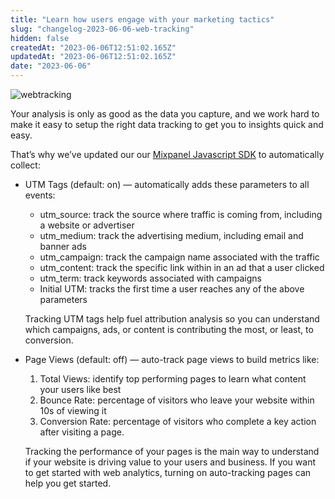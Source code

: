 ```yaml
---
title: "Learn how users engage with your marketing tactics"
slug: "changelog-2023-06-06-web-tracking"
hidden: false
createdAt: "2023-06-06T12:51:02.165Z"
updatedAt: "2023-06-06T12:51:02.165Z"
date: "2023-06-06"
---
```

![webtracking](https://github.com/mixpanel/docs/assets/130083255/799423bf-aeec-431d-bbe1-08ad9e6ac9d9)

Your analysis is only as good as the data you capture, and we work hard to make it easy to setup the right data tracking to get you to insights quick and easy.

That’s why we’ve updated our our [Mixpanel Javascript SDK](/docs/tracking/reference/javascript) to automatically collect:

- UTM Tags (default: on) — automatically adds these parameters to all events:
    - utm_source: track the source where traffic is coming from, including a website or advertiser
    - utm_medium: track the advertising medium, including email and banner ads
    - utm_campaign: track the campaign name associated with the traffic
    - utm_content: track the specific link within in an ad that a user clicked
    - utm_term: track keywords associated with campaigns
    - Initial UTM: tracks the first time a user reaches any of the above parameters
    
    Tracking UTM tags help fuel attribution analysis so you can understand which campaigns, ads, or content is contributing the most, or least, to conversion. 
    
- Page Views (default: off) —  auto-track page views to build metrics like:
    1. Total Views: identify top performing pages to learn what content your users like best
    2. Bounce Rate: percentage of visitors who leave your website within 10s of viewing it
    3. Conversion Rate: percentage of visitors who complete a key action after visiting a page.
    
    Tracking the performance of your pages is the main way to understand if your website is driving value to your users and business. If you want to get started with web analytics, turning on auto-tracking pages can help you get started.
